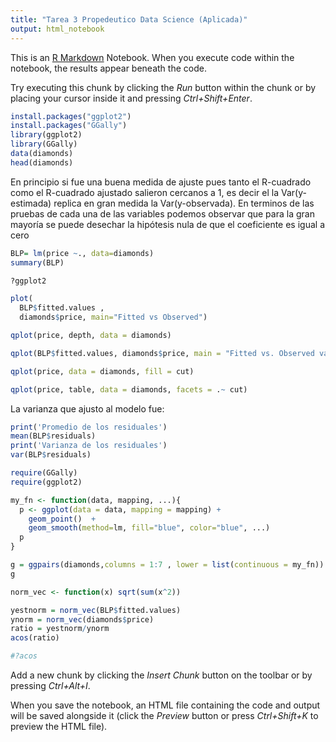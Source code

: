 ```yaml
---
title: "Tarea 3 Propedeutico Data Science (Aplicada)"
output: html_notebook
---
```


This is an [R Markdown](http://rmarkdown.rstudio.com) Notebook. When you execute code within the notebook, the results appear beneath the code. 

Try executing this chunk by clicking the *Run* button within the chunk or by placing your cursor inside it and pressing *Ctrl+Shift+Enter*. 

```r
install.packages("ggplot2")
install.packages("GGally")
library(ggplot2)
library(GGally)
data(diamonds)
head(diamonds)

```
En principio si fue una buena medida de ajuste pues tanto el R-cuadrado como el R-cuadrado ajustado salieron cercanos a 1, es decir el la Var(y-estimada) replica en gran medida la Var(y-observada). En terminos de las pruebas de cada una de las variables podemos observar que para la gran mayoría se puede desechar la hipótesis nula de que el coeficiente es igual a cero 
```r
BLP= lm(price ~., data=diamonds)
summary(BLP)
```

```r
?ggplot2
```
```r
plot(
  BLP$fitted.values ,
  diamonds$price, main="Fitted vs Observed")
```

```r
qplot(price, depth, data = diamonds)
```
```r
qplot(BLP$fitted.values, diamonds$price, main = "Fitted vs. Observed values", geom =c("point","smooth") )
```
```r
qplot(price, data = diamonds, fill = cut)
```
```r
qplot(price, table, data = diamonds, facets = .~ cut)
```
La varianza que ajusto al modelo fue:
```r
print('Promedio de los residuales')
mean(BLP$residuals)
print('Varianza de los residuales')
var(BLP$residuals)
```
```r

require(GGally)
require(ggplot2)

my_fn <- function(data, mapping, ...){
  p <- ggplot(data = data, mapping = mapping) + 
    geom_point()  +
    geom_smooth(method=lm, fill="blue", color="blue", ...)
  p
}

g = ggpairs(diamonds,columns = 1:7 , lower = list(continuous = my_fn))
g
```


```r
norm_vec <- function(x) sqrt(sum(x^2))
```
```r
yestnorm = norm_vec(BLP$fitted.values)
ynorm = norm_vec(diamonds$price)
ratio = yestnorm/ynorm
acos(ratio)

```
```r
#?acos
```

Add a new chunk by clicking the *Insert Chunk* button on the toolbar or by pressing *Ctrl+Alt+I*.

When you save the notebook, an HTML file containing the code and output will be saved alongside it (click the *Preview* button or press *Ctrl+Shift+K* to preview the HTML file).
